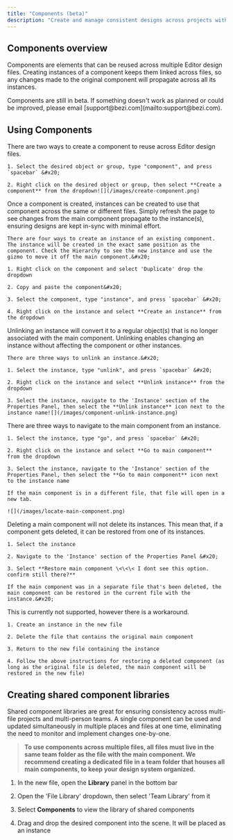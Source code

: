 ```yaml
---
title: "Components (beta)"
description: "Create and manage consistent designs across projects with connected elements."
---
```


## Components overview

Components are elements that can be reused across multiple Editor design files. Creating instances of a component keeps them linked across files, so any changes made to the original component will propagate across all its instances.&#x20;

<Info>
  Components are still in beta. If something doesn't work as planned or could be improved, please email [support@bezi.com](mailto:support@bezi.com).&#x20;
</Info>

## Using Components

<AccordionGroup>
  <Accordion title="Creating a component" defaultOpen={false}>
    There are two ways to create a component to reuse across Editor design files.&#x20;

    1. Select the desired object or group, type "component", and press `spacebar` &#x20;

    2. Right click on the desired object or group, then select **Create a component** from the dropdown![](/images/create-component.png)
  </Accordion>

  <Accordion title="Creating an instance of a component" defaultOpen={false}>
    Once a component is created, instances can be created to use that component across the same or different files. Simply refresh the page to see changes from the main component propagate to the instance(s), ensuring designs are kept in-sync with minimal effort.&#x20;

    There are four ways to create an instance of an existing component. The instance will be created in the exact same position as the component. Check the Hierarchy to see the new instance and use the gizmo to move it off the main component.&#x20;

    1. Right click on the component and select 'Duplicate' drop the dropdown

    2. Copy and paste the component&#x20;

    3. Select the component, type "instance", and press `spacebar` &#x20;

    4. Right click on the instance and select **Create an instance** from the dropdown
  </Accordion>

  <Accordion title="Unlinking an instance" defaultOpen={false}>
    Unlinking an instance will convert it to a regular object(s) that is no longer associated with the main component. Unlinking enables changing an instance without affecting the component or other instances.

    There are three ways to unlink an instance.&#x20;

    1. Select the instance, type "unlink", and press `spacebar` &#x20;

    2. Right click on the instance and select **Unlink instance** from the dropdown

    3. Select the instance, navigate to the 'Instance' section of the Properties Panel, then select the **Unlink instance** icon next to the instance name![](/images/component-unlink-instance.png)
  </Accordion>

  <Accordion title="Navigating to the main component from an instance" defaultOpen={false}>
    There are three ways to navigate to the main component from an instance.&#x20;

    1. Select the instance, type "go", and press `spacebar` &#x20;

    2. Right click on the instance and select **Go to main component** from the dropdown

    3. Select the instance, navigate to the 'Instance' section of the Properties Panel, then select the **Go to main component** icon next to the instance name

    If the main component is in a different file, that file will open in a new tab.

    ![](/images/locate-main-component.png)
  </Accordion>

  <Accordion title="Restoring a deleted component (no UI for this - error??)" defaultOpen={false}>
    Deleting a main component will not delete its instances. This mean that, if a component gets deleted, it can be restored from one of its instances.&#x20;

    1. Select the instance

    2. Navigate to the 'Instance' section of the Properties Panel &#x20;

    3. Select **Restore main component \<\<\< I dont see this option. confirm still there?**

    If the main component was in a separate file that's been deleted, the main component can be restored in the current file with the instance.&#x20;
  </Accordion>

  <Accordion title="Moving a main component to a different file" defaultOpen={false}>
    This is currently not supported, however there is a workaround.&#x20;

    1. Create an instance in the new file

    2. Delete the file that contains the original main component

    3. Return to the new file containing the instance

    4. Follow the above instructions for restoring a deleted component (as long as the original file is deleted, the main component will be restored in the new file)
  </Accordion>
</AccordionGroup>

## Creating shared component libraries

Shared component libraries are great for ensuring consistency across multi-file projects and multi-person teams. A single component can be used and updated simultaneously in multiple places and files at one time, eliminating the need to monitor and implement changes one-by-one.

> **To use components across multiple files, all files must live in the same team folder as the file with the main component. We recommend creating a dedicated file in a team folder that houses all main components, to keep your design system organized.**

1. In the new file, open the **Library** panel in the bottom bar

2. Open the 'File Library' dropdown, then select 'Team Library' from it

3. Select **Components** to view the library of shared components

4. Drag and drop the desired component into the scene. It will be placed as an instance